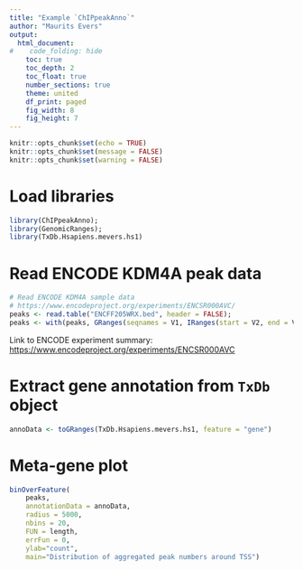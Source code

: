 ```yaml
---
title: "Example `ChIPpeakAnno`"
author: "Maurits Evers"
output:
  html_document:
#    code_folding: hide
    toc: true
    toc_depth: 2
    toc_float: true
    number_sections: true
    theme: united
    df_print: paged
    fig_width: 8
    fig_height: 7
---
```



```r
knitr::opts_chunk$set(echo = TRUE)
knitr::opts_chunk$set(message = FALSE)
knitr::opts_chunk$set(warning = FALSE)
```


# Load libraries

```r
library(ChIPpeakAnno);
library(GenomicRanges);
library(TxDb.Hsapiens.mevers.hs1)
```


# Read ENCODE KDM4A peak data

```r
# Read ENCODE KDM4A sample data
# https://www.encodeproject.org/experiments/ENCSR000AVC/
peaks <- read.table("ENCFF205WRX.bed", header = FALSE);
peaks <- with(peaks, GRanges(seqnames = V1, IRanges(start = V2, end = V3)));
```

Link to ENCODE experiment summary:  [https://www.encodeproject.org/experiments/ENCSR000AVC](https://www.encodeproject.org/experiments/ENCSR000AVC/)

# Extract gene annotation from `TxDb` object

```r
annoData <- toGRanges(TxDb.Hsapiens.mevers.hs1, feature = "gene")
```


# Meta-gene plot

```r
binOverFeature(
    peaks, 
    annotationData = annoData,
    radius = 5000,
    nbins = 20,
    FUN = length,
    errFun = 0,
    ylab="count",
    main="Distribution of aggregated peak numbers around TSS")
```